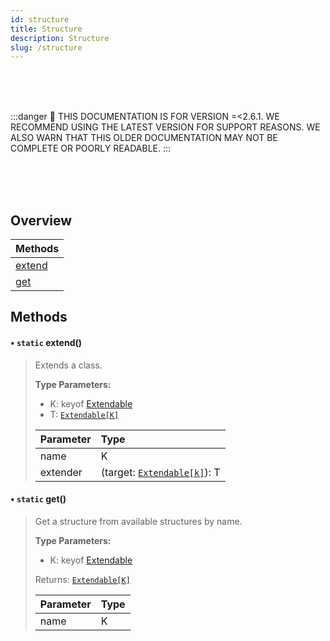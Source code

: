 ```yaml
---
id: structure
title: Structure
description: Structure
slug: /structure
---
```


<br />
<br />
<br />

:::danger
🚨 THIS DOCUMENTATION IS FOR VERSION =\<2.6.1. WE RECOMMEND USING THE LATEST VERSION FOR SUPPORT REASONS. WE ALSO WARN THAT THIS OLDER DOCUMENTATION MAY NOT BE COMPLETE OR POORLY READABLE.
:::

<br />
<br />
<br />

## Overview

| Methods                  |
| ------------------------ |
| [extend](#static-extend) |
| [get](#static-get)       |

## Methods

#### • `static` extend()

> Extends a class.
>
> **Type Parameters:**
>
> -   K: keyof [Extendable](#extendable)
> -   T: [`Extendable[K]`](#extendable)
>
> | Parameter | Type                                        |
> | --------- | :------------------------------------------ |
> | name      | K                                           |
> | extender  | (target: [`Extendable[k]`](#extendable)): T |

#### • `static` get()

> Get a structure from available structures by name.
>
> **Type Parameters:**
>
> -   K: keyof [Extendable](#extendable)
>
> Returns: [`Extendable[K]`](#extendable)
>
> | Parameter | Type |
> | --------- | :--- |
> | name      | K    |
